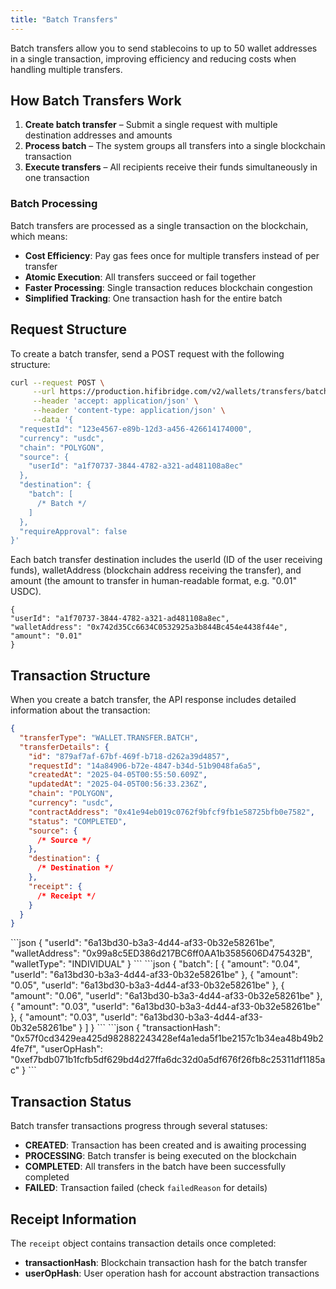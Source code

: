 ```yaml
---
title: "Batch Transfers"
---
```


Batch transfers allow you to send stablecoins to up to 50 wallet addresses in a single transaction, improving efficiency and reducing costs when handling multiple transfers.

## How Batch Transfers Work

1. **Create batch transfer** – Submit a single request with multiple destination addresses and amounts
2. **Process batch** – The system groups all transfers into a single blockchain transaction
3. **Execute transfers** – All recipients receive their funds simultaneously in one transaction

### Batch Processing

Batch transfers are processed as a single transaction on the blockchain, which means:

- **Cost Efficiency**: Pay gas fees once for multiple transfers instead of per transfer
- **Atomic Execution**: All transfers succeed or fail together
- **Faster Processing**: Single transaction reduces blockchain congestion
- **Simplified Tracking**: One transaction hash for the entire batch

## Request Structure

To create a batch transfer, send a POST request with the following structure:

```bash
curl --request POST \
     --url https://production.hifibridge.com/v2/wallets/transfers/batches \
     --header 'accept: application/json' \
     --header 'content-type: application/json' \
     --data '{
  "requestId": "123e4567-e89b-12d3-a456-426614174000",
  "currency": "usdc",
  "chain": "POLYGON",
  "source": {
    "userId": "a1f70737-3844-4782-a321-ad481108a8ec"
  },
  "destination": {
    "batch": [
      /* Batch */
    ]
  },
  "requireApproval": false
}'
```

<Accordion title="Batch">
Each batch transfer destination includes the userId (ID of the user receiving funds), walletAddress (blockchain address receiving the transfer), and amount (the amount to transfer in human-readable format, e.g. "0.01" USDC).

```
{
"userId": "a1f70737-3844-4782-a321-ad481108a8ec",
"walletAddress": "0x742d35Cc6634C0532925a3b844Bc454e4438f44e",
"amount": "0.01"
}
```

</Accordion>

## Transaction Structure

When you create a batch transfer, the API response includes detailed information about the transaction:

```json
{
  "transferType": "WALLET.TRANSFER.BATCH",
  "transferDetails": {
    "id": "879af7af-67bf-469f-b718-d262a39d4857",
    "requestId": "14a84906-b72e-4847-b34d-51b9048fa6a5",
    "createdAt": "2025-04-05T00:55:50.609Z",
    "updatedAt": "2025-04-05T00:56:33.236Z",
    "chain": "POLYGON",
    "currency": "usdc",
    "contractAddress": "0x41e94eb019c0762f9bfcf9fb1e58725bfb0e7582",
    "status": "COMPLETED",
    "source": {
      /* Source */
    },
    "destination": {
      /* Destination */
    },
    "receipt": {
      /* Receipt */
    }
  }
}
```

<AccordionGroup>
  <Accordion title="Source">
    ```json
    {
      "userId": "6a13bd30-b3a3-4d44-af33-0b32e58261be",
      "walletAddress": "0x99a8c5ED386d217BC6ff0AA1b3585606D475432B",
      "walletType": "INDIVIDUAL"
    }
    ```
  </Accordion>

  <Accordion title="Destination">
    ```json
    {
      "batch": [
        {
          "amount": "0.04",
          "userId": "6a13bd30-b3a3-4d44-af33-0b32e58261be"
        },
        {
          "amount": "0.05",
          "userId": "6a13bd30-b3a3-4d44-af33-0b32e58261be"
        },
        {
          "amount": "0.06",
          "userId": "6a13bd30-b3a3-4d44-af33-0b32e58261be"
        },
        {
          "amount": "0.03",
          "userId": "6a13bd30-b3a3-4d44-af33-0b32e58261be"
        },
        {
          "amount": "0.03",
          "userId": "6a13bd30-b3a3-4d44-af33-0b32e58261be"
        }
      ]
    }
    ```
  </Accordion>

  <Accordion title="Receipt">
    ```json
    {
      "transactionHash": "0x57f0cd3429ea425d982882243428ef4a1eda5f1be2157c1b34ea48b49b24fe7f",
      "userOpHash": "0xef7bdb071b1fcfb5df629bd4d27ffa6dc32d0a5df676f26fb8c25311df1185ac"
    }
    ```
  </Accordion>
</AccordionGroup>

## Transaction Status

Batch transfer transactions progress through several statuses:

- **CREATED**: Transaction has been created and is awaiting processing
- **PROCESSING**: Batch transfer is being executed on the blockchain
- **COMPLETED**: All transfers in the batch have been successfully completed
- **FAILED**: Transaction failed (check `failedReason` for details)

## Receipt Information

The `receipt` object contains transaction details once completed:

- **transactionHash**: Blockchain transaction hash for the batch transfer
- **userOpHash**: User operation hash for account abstraction transactions
